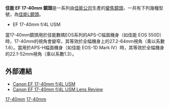 {{Infobox photographic lens
| name         = EF 17-40mm f/4L USM
| image        = Canon EF 17-40mm f4L USM.jpg
| maker        = [[佳能|佳能]]
| feat-is      = n
| feat-usm     = y
| feat-sbf     = n
| feat-macro   = n
| feat-special = 
| type         = z
| application  = Ultra-Wide Zoom
| flength      = 17-40mm
| fov          = 1.0
| aperture     = f/4 - f/22
| groups       = 9
| elements     = 12
| diaphragm    = 7
| close-dist   = 280mm / 11in
| max-mag      = 0.24 (at 40mm)
| weight       =  475g / 1.1lbs
| max-diameter = 83.5mm / 3.3in
| max-length   = 96.8mm / 3.8in
| filter       = 77mm
| hood         = EW-83E
| alt. hoods   = EW-83H and EW-83J
| case         = LP1319
| av-horiz     = 84° – 34°
| av-vert      = 53° – 19°30'
| av-diag      = 104° – 57°30'
| start        = 2003
| msrp         = $850
| category     = Canon EF lenses
}}

'''佳能 EF 17-40mm 鏡頭'''是一系列由[[佳能公司|佳能公司]]生產的[[變焦鏡頭|變焦鏡頭]]，一共有下列幾種型號，為[[佳能L鏡頭|佳能L鏡頭]]。
*EF 17-40mm f/4L USM

當17-40mm鏡頭用於佳能數碼EOS系列的APS-C幅面機身（如佳能 EOS 550D）時，17-40mm的視角會變窄，其等效於全幅機身上的27.2-64mm視角（乘以系數1.6）。當用於APS-H幅面機身（如佳能 EOS-1D Mark IV）時，其等效於全幅機身的22.1-52mm視角（乘以系數1.3）。

== 外部連結 ==
* [http://www.usa.canon.com/consumer/controller?act=ModelDetailAct&fcategoryid=148&modelid=8940 Canon EF 17-40mm f/4L USM] {{Wayback|url=http://www.usa.canon.com/consumer/controller?act=ModelDetailAct&fcategoryid=148&modelid=8940 |date=20210505231138 }}
* [http://lens-reviews.com/Lenses/Canon/Canon-EF-17-40mm-f4L-USM.html Canon EF 17-40mm f/4L USM Lens Review]{{Wayback|url=http://lens-reviews.com/Lenses/Canon/Canon-EF-17-40mm-f4L-USM.html |date=20090226215729 }}

{{Canon EF lenses}}

[[Category:佳能EF接環鏡頭|17-40mm]]
[[Category:佳能L镜头系列|17-40mm]]